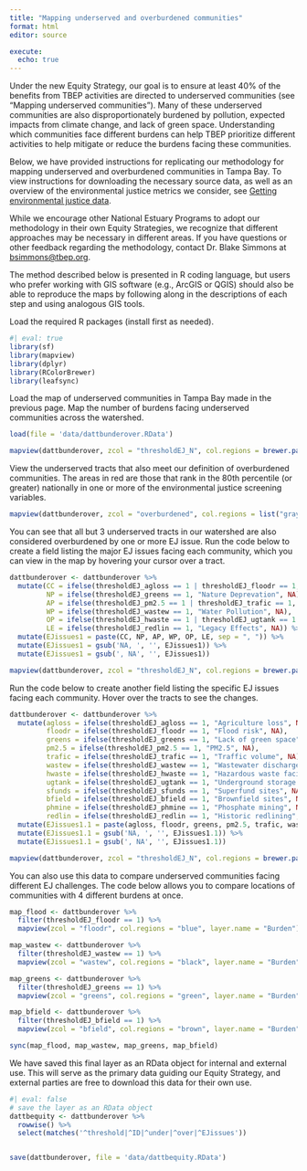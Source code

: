 ```yaml
---
title: "Mapping underserved and overburdened communities"
format: html
editor: source

execute:
  echo: true
---
```


Under the new Equity Strategy, our goal is to ensure at least 40% of the benefits from TBEP activities are directed to underserved communities (see "Mapping underserved communities"). Many of these underserved communities are also disproportionately burdened by pollution, expected impacts from climate change, and lack of green space. Understanding which communities face different burdens can help TBEP prioritize different activities to help mitigate or reduce the burdens facing these communities.

Below, we have provided instructions for replicating our methodology for mapping underserved and overburdened communities in Tampa Bay. To view instructions for downloading the necessary source data, as well as an overview of the environmental justice metrics we consider, see [Getting environmental justice data](cejst.html).

While we encourage other National Estuary Programs to adopt our methodology in their own Equity Strategies, we recognize that different approaches may be necessary in different areas. If you have questions or other feedback regarding the methodology, contact Dr. Blake Simmons at [bsimmons@tbep.org](mailto:bsimmons@tbep.org).

The method described below is presented in R coding language, but users who prefer working with GIS software (e.g., ArcGIS or QGIS) should also be able to reproduce the maps by following along in the descriptions of each step and using analogous GIS tools.


Load the required R packages (install first as needed).

```r
#| eval: true
library(sf)
library(mapview)
library(dplyr)
library(RColorBrewer)
library(leafsync)
```


Load the map of underserved communities in Tampa Bay made in the previous page. Map the number of burdens facing underserved communities across the watershed.

```r
load(file = 'data/dattbunderover.RData')

mapview(dattbunderover, zcol = "thresholdEJ_N", col.regions = brewer.pal(8, "YlOrRd"), layer.name = "No. of Burdens")
```

View the underserved tracts that also meet our definition of overburdened communities. The areas in red are those that rank in the 80th percentile (or greater) nationally in one or more of the environmental justice screening variables.

```r
mapview(dattbunderover, zcol = "overburdened", col.regions = list("gray","red"), layer.name = "Overburdened")
```

You can see that all but 3 underserved tracts in our watershed are also considered overburdened by one or more EJ issue. Run the code below to create a field listing the major EJ issues facing each community, which you can view in the map by hovering your cursor over a tract. 

```r
dattbunderover <- dattbunderover %>%
  mutate(CC = ifelse(thresholdEJ_agloss == 1 | thresholdEJ_floodr == 1, "Climate Change", NA),
         NP = ifelse(thresholdEJ_greens == 1, "Nature Deprevation", NA),
         AP = ifelse(thresholdEJ_pm2.5 == 1 | thresholdEJ_trafic == 1, "Air Pollution", NA),
         WP = ifelse(thresholdEJ_wastew == 1, "Water Pollution", NA),
         OP = ifelse(thresholdEJ_hwaste == 1 | thresholdEJ_ugtank == 1 | thresholdEJ_sfunds == 1 | thresholdEJ_bfield == 1 | thresholdEJ_phmine == 1, "Other Pollution", NA),
         LE = ifelse(thresholdEJ_redlin == 1, "Legacy Effects", NA)) %>%
  mutate(EJissues1 = paste(CC, NP, AP, WP, OP, LE, sep = ", ")) %>%
  mutate(EJissues1 = gsub('NA, ', '', EJissues1)) %>%
  mutate(EJissues1 = gsub(', NA', '', EJissues1))

mapview(dattbunderover, zcol = "thresholdEJ_N", col.regions = brewer.pal(8, "YlOrRd"), label = "EJissues1", layer.name = "No. of Burdens")
```

Run the code below to create another field listing the specific EJ issues facing each community. Hover over the tracts to see the changes.

```r
dattbunderover <- dattbunderover %>%
  mutate(agloss = ifelse(thresholdEJ_agloss == 1, "Agriculture loss", NA),
         floodr = ifelse(thresholdEJ_floodr == 1, "Flood risk", NA),
         greens = ifelse(thresholdEJ_greens == 1, "Lack of green space", NA),
         pm2.5 = ifelse(thresholdEJ_pm2.5 == 1, "PM2.5", NA),
         trafic = ifelse(thresholdEJ_trafic == 1, "Traffic volume", NA),
         wastew = ifelse(thresholdEJ_wastew == 1, "Wastewater discharge", NA),
         hwaste = ifelse(thresholdEJ_hwaste == 1, "Hazardous waste facilities", NA),
         ugtank = ifelse(thresholdEJ_ugtank == 1, "Underground storage tanks", NA),
         sfunds = ifelse(thresholdEJ_sfunds == 1, "Superfund sites", NA),
         bfield = ifelse(thresholdEJ_bfield == 1, "Brownfield sites", NA),
         phmine = ifelse(thresholdEJ_phmine == 1, "Phosphate mining", NA),
         redlin = ifelse(thresholdEJ_redlin == 1, "Historic redlining", NA)) %>%
  mutate(EJissues1.1 = paste(agloss, floodr, greens, pm2.5, trafic, wastew, hwaste, ugtank, sfunds, bfield, phmine, redlin, sep = ", ")) %>%
  mutate(EJissues1.1 = gsub('NA, ', '', EJissues1.1)) %>%
  mutate(EJissues1.1 = gsub(', NA', '', EJissues1.1))

mapview(dattbunderover, zcol = "thresholdEJ_N", col.regions = brewer.pal(8, "YlOrRd"), label = "EJissues1.1", layer.name = "No. of Burdens")
```

You can also use this data to compare underserved communities facing different EJ challenges. The code below allows you to compare locations of communities with 4 different burdens at once.

```r
map_flood <- dattbunderover %>%
  filter(thresholdEJ_floodr == 1) %>%
  mapview(zcol = "floodr", col.regions = "blue", layer.name = "Burden")

map_wastew <- dattbunderover %>%
  filter(thresholdEJ_wastew == 1) %>%
  mapview(zcol = "wastew", col.regions = "black", layer.name = "Burden")

map_greens <- dattbunderover %>%
  filter(thresholdEJ_greens == 1) %>%
  mapview(zcol = "greens", col.regions = "green", layer.name = "Burden")

map_bfield <- dattbunderover %>%
  filter(thresholdEJ_bfield == 1) %>%
  mapview(zcol = "bfield", col.regions = "brown", layer.name = "Burden")

sync(map_flood, map_wastew, map_greens, map_bfield)
```

We have saved this final layer as an RData object for internal and external use. This will serve as the primary data guiding our Equity Strategy, and external parties are free to download this data for their own use.

```r
#| eval: false
# save the layer as an RData object
dattbequity <- dattbunderover %>%
  rowwise() %>%
  select(matches('^threshold|^ID|^under|^over|^EJissues'))


save(dattbunderover, file = 'data/dattbequity.RData')
```
